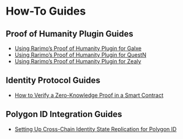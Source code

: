 # How-To Guides

## Proof of Humanity Plugin Guides

- [Using Rarimo’s Proof of Humanity Plugin for Galxe](/how-to-guides/poh-galxe)
- [Using Rarimo’s Proof of Humanity Plugin for QuestN](/how-to-guides/poh-questn)
- [Using Rarimo’s Proof of Humanity Plugin for Zealy](/how-to-guides/poh-zealy)

## Identity Protocol Guides

- [How to Verify a Zero-Knowledge Proof in a Smart Contract](/how-to-guides/zkp-verification)


## Polygon ID Integration Guides

- [Setting Up Cross-Chain Identity State Replication for Polygon ID
](/how-to-guides/polygon-id-state-replication)
